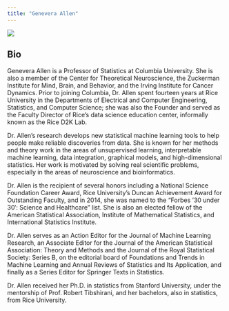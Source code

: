 ```yaml
---
title: "Genevera Allen"
---
```



::: {.grid}

::: {.g-col-5}

![](images/Genevera_Allen-headshot.jpeg)
:::
:::

## Bio

Genevera Allen is a Professor of Statistics at Columbia University.  She is also a member of the Center for Theoretical Neuroscience, the Zuckerman Institute for Mind, Brain, and Behavior, and the Irving Institute for Cancer Dynamics. Prior to joining Columbia, Dr. Allen spent fourteen years at Rice University in the Departments of Electrical and Computer Engineering, Statistics, and Computer Science; she was also the Founder and served as the Faculty Director of Rice's data science education center, informally known as the Rice D2K Lab.

Dr. Allen’s research develops new statistical machine learning tools to help people make reliable discoveries from data. She is known for her methods and theory work in the areas of unsupervised learning, interpretable machine learning, data integration, graphical models, and high-dimensional statistics.  Her work is motivated by solving real scientific problems, especially in the areas of neuroscience and bioinformatics.

Dr. Allen is the recipient of several honors including a National Science Foundation Career Award, Rice University’s Duncan Achievement Award for Outstanding Faculty, and in 2014, she was named to the “Forbes ’30 under 30′: Science and Healthcare” list.  She is also an elected fellow of the American Statistical Association, Institute of Mathematical Statistics, and International Statistics Institute.

Dr. Allen serves as an Action Editor for the Journal of Machine Learning Research, an Associate Editor for the Journal of the American Statistical Association: Theory and Methods and the Journal of the Royal Statistical Society: Series B, on the editorial board of Foundations and Trends in Machine Learning and Annual Reviews of Statistics and Its Application, and finally as a Series Editor for Springer Texts in Statistics.

Dr. Allen received her Ph.D. in statistics from Stanford University, under the mentorship of Prof. Robert Tibshirani, and her bachelors, also in statistics, from Rice University.